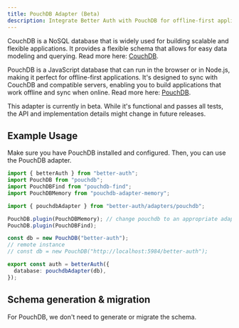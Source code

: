 ```yaml
---
title: PouchDB Adapter (Beta)
description: Integrate Better Auth with PouchDB for offline-first applications.
---
```


CouchDB is a NoSQL database that is widely used for building scalable and flexible applications. It provides a flexible schema that allows for easy data modeling and querying.
Read more here: [CouchDB](https://couchdb.apache.org/).

PouchDB is a JavaScript database that can run in the browser or in Node.js, making it perfect for offline-first applications.
It's designed to sync with CouchDB and compatible servers, enabling you to build applications that work offline and sync when online.
Read more here: [PouchDB](https://pouchdb.com/).

<Callout type="warn">
This adapter is currently in beta. While it's functional and passes all tests, the API and implementation details might change in future releases.
</Callout>


## Example Usage

Make sure you have PouchDB installed and configured.
Then, you can use the PouchDB adapter.

```ts title="auth.ts"
import { betterAuth } from "better-auth";
import PouchDB from "pouchdb";
import PouchDBFind from "pouchdb-find";
import PouchDBMemory from "pouchdb-adapter-memory";

import { pouchdbAdapter } from "better-auth/adapters/pouchdb";

PouchDB.plugin(PouchDBMemory); // change pouchdb to an appropriate adapter or use a remote instance
PouchDB.plugin(PouchDBFind);

const db = new PouchDB("better-auth");
// remote instance
// const db = new PouchDB("http://localhost:5984/better-auth");

export const auth = betterAuth({
  database: pouchdbAdapter(db),
});
```

## Schema generation & migration

For PouchDB, we don't need to generate or migrate the schema.